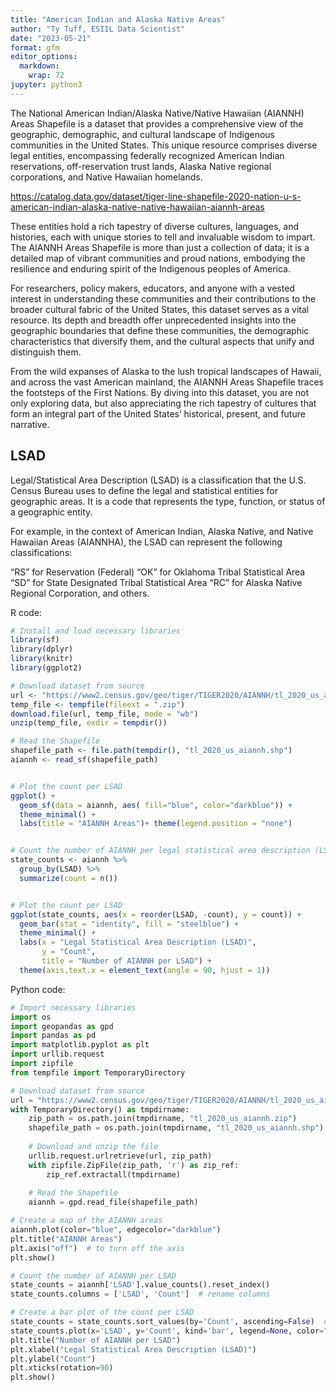 ```yaml
---
title: "American Indian and Alaska Native Areas"
author: "Ty Tuff, ESIIL Data Scientist"
date: "2023-05-21"
format: gfm
editor_options: 
  markdown: 
    wrap: 72
jupyter: python3
---
```


The National American Indian/Alaska Native/Native Hawaiian (AIANNH) Areas Shapefile is a dataset that provides a comprehensive view of the geographic, demographic, and cultural landscape of Indigenous communities in the United States. This unique resource comprises diverse legal entities, encompassing federally recognized American Indian reservations, off-reservation trust lands, Alaska Native regional corporations, and Native Hawaiian homelands.

<https://catalog.data.gov/dataset/tiger-line-shapefile-2020-nation-u-s-american-indian-alaska-native-native-hawaiian-aiannh-areas> 

These entities hold a rich tapestry of diverse cultures, languages, and histories, each with unique stories to tell and invaluable wisdom to impart. The AIANNH Areas Shapefile is more than just a collection of data; it is a detailed map of vibrant communities and proud nations, embodying the resilience and enduring spirit of the Indigenous peoples of America.

For researchers, policy makers, educators, and anyone with a vested interest in understanding these communities and their contributions to the broader cultural fabric of the United States, this dataset serves as a vital resource. Its depth and breadth offer unprecedented insights into the geographic boundaries that define these communities, the demographic characteristics that diversify them, and the cultural aspects that unify and distinguish them.

From the wild expanses of Alaska to the lush tropical landscapes of Hawaii, and across the vast American mainland, the AIANNH Areas Shapefile traces the footsteps of the First Nations. By diving into this dataset, you are not only exploring data, but also appreciating the rich tapestry of cultures that form an integral part of the United States' historical, present, and future narrative.

## LSAD

Legal/Statistical Area Description (LSAD) is a classification that the U.S. Census Bureau uses to define the legal and statistical entities for geographic areas. It is a code that represents the type, function, or status of a geographic entity.

For example, in the context of American Indian, Alaska Native, and Native Hawaiian Areas (AIANNHA), the LSAD can represent the following classifications:

"RS" for Reservation (Federal)
"OK" for Oklahoma Tribal Statistical Area
"SD" for State Designated Tribal Statistical Area
"RC" for Alaska Native Regional Corporation, and others.

R code:

```r
# Install and load necessary libraries
library(sf)
library(dplyr)
library(knitr)
library(ggplot2)

# Download dataset from source
url <- "https://www2.census.gov/geo/tiger/TIGER2020/AIANNH/tl_2020_us_aiannh.zip"
temp_file <- tempfile(fileext = ".zip")
download.file(url, temp_file, mode = "wb")
unzip(temp_file, exdir = tempdir())

# Read the Shapefile
shapefile_path <- file.path(tempdir(), "tl_2020_us_aiannh.shp")
aiannh <- read_sf(shapefile_path)


# Plot the count per LSAD
ggplot() +
  geom_sf(data = aiannh, aes( fill="blue", color="darkblue")) +
  theme_minimal() +
  labs(title = "AIANNH Areas")+ theme(legend.position = "none")


# Count the number of AIANNH per legal statistical area description (LSAD)
state_counts <- aiannh %>%
  group_by(LSAD) %>%
  summarize(count = n()) 


# Plot the count per LSAD
ggplot(state_counts, aes(x = reorder(LSAD, -count), y = count)) +
  geom_bar(stat = "identity", fill = "steelblue") +
  theme_minimal() +
  labs(x = "Legal Statistical Area Description (LSAD)", 
       y = "Count", 
       title = "Number of AIANNH per LSAD") +
  theme(axis.text.x = element_text(angle = 90, hjust = 1))
```



Python code:

```python
# Import necessary libraries
import os
import geopandas as gpd
import pandas as pd
import matplotlib.pyplot as plt
import urllib.request
import zipfile
from tempfile import TemporaryDirectory

# Download dataset from source
url = "https://www2.census.gov/geo/tiger/TIGER2020/AIANNH/tl_2020_us_aiannh.zip"
with TemporaryDirectory() as tmpdirname:
    zip_path = os.path.join(tmpdirname, "tl_2020_us_aiannh.zip")
    shapefile_path = os.path.join(tmpdirname, "tl_2020_us_aiannh.shp")
    
    # Download and unzip the file
    urllib.request.urlretrieve(url, zip_path)
    with zipfile.ZipFile(zip_path, 'r') as zip_ref:
        zip_ref.extractall(tmpdirname)
    
    # Read the Shapefile
    aiannh = gpd.read_file(shapefile_path)

# Create a map of the AIANNH areas
aiannh.plot(color="blue", edgecolor="darkblue")
plt.title("AIANNH Areas")
plt.axis("off")  # to turn off the axis
plt.show()

# Count the number of AIANNH per LSAD
state_counts = aiannh['LSAD'].value_counts().reset_index()
state_counts.columns = ['LSAD', 'Count']  # rename columns

# Create a bar plot of the count per LSAD
state_counts = state_counts.sort_values(by='Count', ascending=False)  # sort by Count
state_counts.plot(x='LSAD', y='Count', kind='bar', legend=None, color="steelblue")
plt.title("Number of AIANNH per LSAD")
plt.xlabel("Legal Statistical Area Description (LSAD)")
plt.ylabel("Count")
plt.xticks(rotation=90)
plt.show()
```

